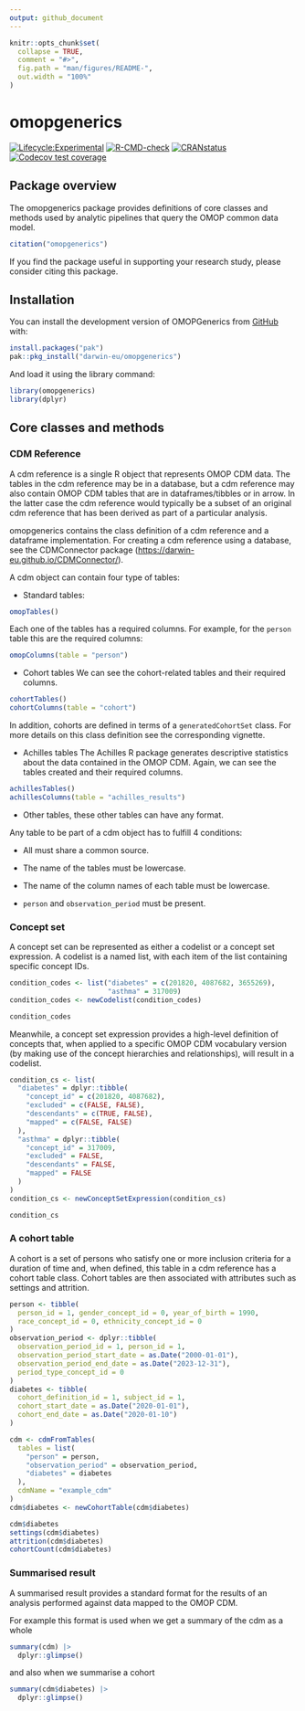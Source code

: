 ```yaml
---
output: github_document
---
```


<!-- README.md is generated from README.Rmd. Please edit that file -->

```r
knitr::opts_chunk$set(
  collapse = TRUE,
  comment = "#>",
  fig.path = "man/figures/README-",
  out.width = "100%"
)
```

# omopgenerics

<!-- badges: start -->
[![Lifecycle:Experimental](https://img.shields.io/badge/Lifecycle-Experimental-339999)](https://lifecycle.r-lib.org/articles/stages.html)
[![R-CMD-check](https://github.com/darwin-eu/omopgenerics/workflows/R-CMD-check/badge.svg)](https://github.com/darwin-eu/omopgenerics/actions)
[![CRANstatus](https://www.r-pkg.org/badges/version/omopgenerics)](https://CRAN.R-project.org/package=omopgenerics)
[![Codecov test coverage](https://codecov.io/gh/darwin-eu/omopgenerics/branch/main/graph/badge.svg)](https://app.codecov.io/gh/darwin-eu/omopgenerics?branch=main)
<!-- badges: end -->

## Package overview

The omopgenerics package provides definitions of core classes and
methods used by analytic pipelines that query the OMOP common data
model.

``` r
citation("omopgenerics")
```

If you find the package useful in supporting your research study, please
consider citing this package.

## Installation

You can install the development version of OMOPGenerics from [GitHub](https://github.com/) with:

```r
install.packages("pak")
pak::pkg_install("darwin-eu/omopgenerics")
```

And load it using the library command:
```r
library(omopgenerics)
library(dplyr)
```


## Core classes and methods

### CDM Reference

A cdm reference is a single R object that represents OMOP CDM data. The tables in the cdm reference may be in a database, but a cdm reference may also contain OMOP CDM tables that are in dataframes/tibbles or in arrow. In the latter case the cdm reference would typically be a subset of an original cdm reference that has been derived as part of a particular analysis.

omopgenerics contains the class definition of a cdm reference and a dataframe implementation. For creating a cdm reference using a database, see the CDMConnector package (<https://darwin-eu.github.io/CDMConnector/>).

A cdm object can contain four type of tables:

* Standard tables:
```r
omopTables()
```
Each one of the tables has a required columns. For example, for the `person` table this are the required columns:
```r
omopColumns(table = "person")
```

* Cohort tables
We can see the cohort-related tables and their required columns.
```r
cohortTables()
cohortColumns(table = "cohort")
```

In addition, cohorts are defined in terms of a `generatedCohortSet` class. For more details on this class definition see the corresponding vignette.

* Achilles tables 
The Achilles R package generates descriptive statistics about the data contained in the OMOP CDM. Again, we can see the tables created and their required columns. 
```r
achillesTables()
achillesColumns(table = "achilles_results")
```

* Other tables, these other tables can have any format. 

Any table to be part of a cdm object has to fulfill 4 conditions:

- All must share a common source.

- The name of the tables must be lowercase.

- The name of the column names of each table must be lowercase.

- `person` and `observation_period` must be present.


### Concept set

A concept set can be represented as either a codelist or a concept set expression. A codelist is a named list, with each item of the list containing specific concept IDs. 
```r
condition_codes <- list("diabetes" = c(201820, 4087682, 3655269),
                        "asthma" = 317009)
condition_codes <- newCodelist(condition_codes)

condition_codes
```

Meanwhile, a concept set expression provides a high-level definition of concepts that, when applied to a specific OMOP CDM vocabulary version (by making use of the concept hierarchies and relationships), will result in a codelist. 

```r
condition_cs <- list(
  "diabetes" = dplyr::tibble(
    "concept_id" = c(201820, 4087682),
    "excluded" = c(FALSE, FALSE),
    "descendants" = c(TRUE, FALSE),
    "mapped" = c(FALSE, FALSE)
  ),
  "asthma" = dplyr::tibble(
    "concept_id" = 317009,
    "excluded" = FALSE,
    "descendants" = FALSE,
    "mapped" = FALSE
  )
)
condition_cs <- newConceptSetExpression(condition_cs)

condition_cs
```

### A cohort table

A cohort is a set of persons who satisfy one or more inclusion criteria for a duration of time and, when defined, this table in a cdm reference has a cohort table class. Cohort tables are then associated with attributes such as settings and attrition. 

```r
person <- tibble(
  person_id = 1, gender_concept_id = 0, year_of_birth = 1990,
  race_concept_id = 0, ethnicity_concept_id = 0
)
observation_period <- dplyr::tibble(
  observation_period_id = 1, person_id = 1,
  observation_period_start_date = as.Date("2000-01-01"),
  observation_period_end_date = as.Date("2023-12-31"),
  period_type_concept_id = 0
)
diabetes <- tibble(
  cohort_definition_id = 1, subject_id = 1,
  cohort_start_date = as.Date("2020-01-01"),
  cohort_end_date = as.Date("2020-01-10")
)

cdm <- cdmFromTables(
  tables = list(
    "person" = person,
    "observation_period" = observation_period,
    "diabetes" = diabetes
  ),
  cdmName = "example_cdm"
)
cdm$diabetes <- newCohortTable(cdm$diabetes)

cdm$diabetes
settings(cdm$diabetes)
attrition(cdm$diabetes)
cohortCount(cdm$diabetes)
```

### Summarised result

A summarised result provides a standard format for the results of an analysis performed against data mapped to the OMOP CDM.

For example this format is used when we get a summary of the cdm as a whole
```r
summary(cdm) |> 
  dplyr::glimpse()
```

and also when we summarise a cohort
```r
summary(cdm$diabetes) |> 
  dplyr::glimpse()
```


